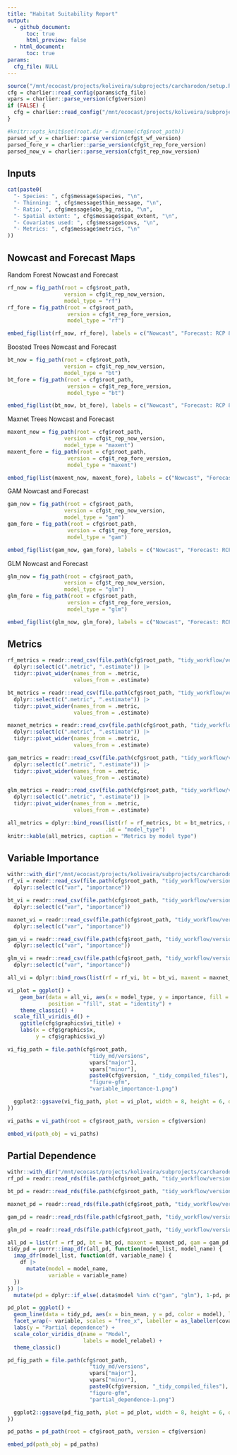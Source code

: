 ```yaml
---
title: "Habitat Suitability Report"
output: 
  - github_document:
      toc: true
      html_preview: false
  - html_document:
      toc: true
params: 
  cfg_file: NULL 
---
```


```r
source("/mnt/ecocast/projects/koliveira/subprojects/carcharodon/setup.R")
cfg = charlier::read_config(params$cfg_file)
vpars = charlier::parse_version(cfg$version)
if (FALSE) {
  cfg = charlier::read_config("/mnt/ecocast/projects/koliveira/subprojects/carcharodon/workflows/tidy_md/m21.10076.yaml")
}

```

```r
#knitr::opts_knit$set(root.dir = dirname(cfg$root_path))
parsed_wf_v = charlier::parse_version(cfg$t_wf_version)
parsed_fore_v = charlier::parse_version(cfg$t_rep_fore_version)
parsed_now_v = charlier::parse_version(cfg$t_rep_now_version)
```

## Inputs
```r
cat(paste0(
  "- Species: ", cfg$message$species, "\n",
  "- Thinning: ", cfg$message$thin_message, "\n",
  "- Ratio: ", cfg$message$obs_bg_ratio, "\n",
  "- Spatial extent: ", cfg$message$spat_extent, "\n",
  "- Covariates used: ", cfg$message$covs, "\n",
  "- Metrics: ", cfg$message$metrics, "\n"
))
```

## Nowcast and Forecast Maps

Random Forest Nowcast and Forecast

```r
rf_now = fig_path(root = cfg$root_path,
                  version = cfg$t_rep_now_version,
                  model_type = "rf")
rf_fore = fig_path(root = cfg$root_path,
                   version = cfg$t_rep_fore_version,
                   model_type = "rf")
```

```r
embed_fig(list(rf_now, rf_fore), labels = c("Nowcast", "Forecast: RCP 8.5 2075"), width = "45%")
```

Boosted Trees Nowcast and Forecast

```r
bt_now = fig_path(root = cfg$root_path, 
                  version = cfg$t_rep_now_version, 
                  model_type = "bt")
bt_fore = fig_path(root = cfg$root_path,
                   version = cfg$t_rep_fore_version,
                   model_type = "bt")
```

```r
embed_fig(list(bt_now, bt_fore), labels = c("Nowcast", "Forecast: RCP 8.5 2075"), width = "45%")
```


Maxnet Trees Nowcast and Forecast

```r
maxent_now = fig_path(root = cfg$root_path, 
                  version = cfg$t_rep_now_version, 
                  model_type = "maxent")
maxent_fore = fig_path(root = cfg$root_path,
                   version = cfg$t_rep_fore_version,
                   model_type = "maxent")
```

```r
embed_fig(list(maxent_now, maxent_fore), labels = c("Nowcast", "Forecast: RCP 8.5 2075"), width = "45%")
```

GAM Nowcast and Forecast

```r
gam_now = fig_path(root = cfg$root_path, 
                  version = cfg$t_rep_now_version, 
                  model_type = "gam")
gam_fore = fig_path(root = cfg$root_path,
                   version = cfg$t_rep_fore_version,
                   model_type = "gam")
```

```r
embed_fig(list(gam_now, gam_fore), labels = c("Nowcast", "Forecast: RCP 8.5 2075"), width = "45%")
```

GLM Nowcast and Forecast

```r
glm_now = fig_path(root = cfg$root_path, 
                  version = cfg$t_rep_now_version, 
                  model_type = "glm")
glm_fore = fig_path(root = cfg$root_path,
                   version = cfg$t_rep_fore_version,
                   model_type = "glm")
```

```r
embed_fig(list(glm_now, glm_fore), labels = c("Nowcast", "Forecast: RCP 8.5 2075"), width = "45%")
```

## Metrics

```r
rf_metrics = readr::read_csv(file.path(cfg$root_path, "tidy_workflow/versions", parsed_wf_v["major"], parsed_wf_v["minor"], cfg$t_wf_version, paste0(cfg$t_wf_version, "_rf_final_metrics.csv")), show_col_types = FALSE) |> 
  dplyr::select(c(".metric", ".estimate")) |>
  tidyr::pivot_wider(names_from = .metric,
                     values_from = .estimate)

bt_metrics = readr::read_csv(file.path(cfg$root_path, "tidy_workflow/versions", parsed_wf_v["major"], parsed_wf_v["minor"], cfg$t_wf_version, paste0(cfg$t_wf_version, "_bt_final_metrics.csv")), show_col_types = FALSE) |> 
  dplyr::select(c(".metric", ".estimate")) |>
  tidyr::pivot_wider(names_from = .metric,
                     values_from = .estimate)

maxnet_metrics = readr::read_csv(file.path(cfg$root_path, "tidy_workflow/versions", parsed_wf_v["major"], parsed_wf_v["minor"], cfg$t_wf_version, paste0(cfg$t_wf_version, "_maxent_final_metrics.csv")), show_col_types = FALSE) |> 
  dplyr::select(c(".metric", ".estimate")) |>
  tidyr::pivot_wider(names_from = .metric,
                     values_from = .estimate)

gam_metrics = readr::read_csv(file.path(cfg$root_path, "tidy_workflow/versions", parsed_wf_v["major"], parsed_wf_v["minor"], cfg$t_wf_version, paste0(cfg$t_wf_version, "_gam_final_metrics.csv")), show_col_types = FALSE) |> 
  dplyr::select(c(".metric", ".estimate")) |>
  tidyr::pivot_wider(names_from = .metric,
                     values_from = .estimate)

glm_metrics = readr::read_csv(file.path(cfg$root_path, "tidy_workflow/versions", parsed_wf_v["major"], parsed_wf_v["minor"], cfg$t_wf_version, paste0(cfg$t_wf_version, "_glm_final_metrics.csv")), show_col_types = FALSE) |> 
  dplyr::select(c(".metric", ".estimate")) |>
  tidyr::pivot_wider(names_from = .metric,
                     values_from = .estimate)

all_metrics = dplyr::bind_rows(list(rf = rf_metrics, bt = bt_metrics, maxnet = maxnet_metrics, gam = gam_metrics, glm = glm_metrics),
                               .id = "model_type")
knitr::kable(all_metrics, caption = "Metrics by model type")
```

## Variable Importance

```r
withr::with_dir("/mnt/ecocast/projects/koliveira/subprojects/carcharodon", {
rf_vi = readr::read_csv(file.path(cfg$root_path, "tidy_workflow/versions", parsed_wf_v["major"], parsed_wf_v["minor"], cfg$t_wf_version, paste0(cfg$t_wf_version, "_rf_vi.csv")), show_col_types = FALSE) |>
  dplyr::select(c("var", "importance")) 

bt_vi = readr::read_csv(file.path(cfg$root_path, "tidy_workflow/versions", parsed_wf_v["major"], parsed_wf_v["minor"], cfg$t_wf_version, paste0(cfg$t_wf_version, "_bt_vi.csv")), show_col_types = FALSE) |>
  dplyr::select(c("var", "importance")) 

maxnet_vi = readr::read_csv(file.path(cfg$root_path, "tidy_workflow/versions", parsed_wf_v["major"], parsed_wf_v["minor"], cfg$t_wf_version, paste0(cfg$t_wf_version, "_maxent_vi.csv")), show_col_types = FALSE) |>
  dplyr::select(c("var", "importance")) 

gam_vi = readr::read_csv(file.path(cfg$root_path, "tidy_workflow/versions", parsed_wf_v["major"], parsed_wf_v["minor"], cfg$t_wf_version, paste0(cfg$t_wf_version, "_gam_vi.csv")), show_col_types = FALSE) |>
  dplyr::select(c("var", "importance")) 

glm_vi = readr::read_csv(file.path(cfg$root_path, "tidy_workflow/versions", parsed_wf_v["major"], parsed_wf_v["minor"], cfg$t_wf_version, paste0(cfg$t_wf_version, "_glm_vi.csv")), show_col_types = FALSE) |>
  dplyr::select(c("var", "importance")) 

all_vi = dplyr::bind_rows(list(rf = rf_vi, bt = bt_vi, maxent = maxnet_vi, gam = gam_vi, glm = glm_vi), .id = "model_type")

vi_plot = ggplot() +
    geom_bar(data = all_vi, aes(x = model_type, y = importance, fill = var),
             position = "fill", stat = "identity") +
    theme_classic() +
  scale_fill_viridis_d() +
    ggtitle(cfg$graphics$vi_title) +
    labs(x = cfg$graphics$x, 
         y = cfg$graphics$vi_y)

vi_fig_path = file.path(cfg$root_path,
                          "tidy_md/versions",
                          vpars["major"],
                          vpars["minor"],
                          paste0(cfg$version, "_tidy_compiled_files"),
                          "figure-gfm",
                          "variable_importance-1.png")

  ggplot2::ggsave(vi_fig_path, plot = vi_plot, width = 8, height = 6, dpi = 300, create.dir = TRUE)
})
```

```r
vi_paths = vi_path(root = cfg$root_path, version = cfg$version)

embed_vi(path_obj = vi_paths)
```

## Partial Dependence
```r
withr::with_dir("/mnt/ecocast/projects/koliveira/subprojects/carcharodon", {
rf_pd = readr::read_rds(file.path(cfg$root_path, "tidy_workflow/versions", parsed_wf_v["major"], parsed_wf_v["minor"], cfg$t_wf_version, paste0(cfg$t_wf_version, "_rf_pd.rds")))

bt_pd = readr::read_rds(file.path(cfg$root_path, "tidy_workflow/versions", parsed_wf_v["major"], parsed_wf_v["minor"], cfg$t_wf_version, paste0(cfg$t_wf_version, "_bt_pd.rds")))

maxnet_pd = readr::read_rds(file.path(cfg$root_path, "tidy_workflow/versions", parsed_wf_v["major"], parsed_wf_v["minor"], cfg$t_wf_version, paste0(cfg$t_wf_version, "_maxent_pd.rds")))

gam_pd = readr::read_rds(file.path(cfg$root_path, "tidy_workflow/versions", parsed_wf_v["major"], parsed_wf_v["minor"], cfg$t_wf_version, paste0(cfg$t_wf_version, "_gam_pd.rds")))

glm_pd = readr::read_rds(file.path(cfg$root_path, "tidy_workflow/versions", parsed_wf_v["major"], parsed_wf_v["minor"], cfg$t_wf_version, paste0(cfg$t_wf_version, "_glm_pd.rds")))

all_pd = list(rf = rf_pd, bt = bt_pd, maxent = maxnet_pd, gam = gam_pd, glm = glm_pd)
tidy_pd = purrr::imap_dfr(all_pd, function(model_list, model_name) {
  imap_dfr(model_list, function(df, variable_name) {
    df |>
      mutate(model = model_name,
             variable = variable_name)
  })
}) |>
  mutate(pd = dplyr::if_else(.data$model %in% c("gam", "glm"), 1-pd, pd))

pd_plot = ggplot() +
  geom_line(data = tidy_pd, aes(x = bin_mean, y = pd, color = model), linewidth = 1) +
  facet_wrap(~ variable, scales = "free_x", labeller = as_labeller(covar_relabel)) +
  labs(y = "Partial dependence") +
  scale_color_viridis_d(name = "Model",
                        labels = model_relabel) +
  theme_classic()

pd_fig_path = file.path(cfg$root_path,
                          "tidy_md/versions",
                          vpars["major"],
                          vpars["minor"],
                          paste0(cfg$version, "_tidy_compiled_files"),
                          "figure-gfm",
                          "partial_dependence-1.png")

  ggplot2::ggsave(pd_fig_path, plot = pd_plot, width = 8, height = 6, dpi = 300)
})
```

```r
pd_paths = pd_path(root = cfg$root_path, version = cfg$version)

embed_pd(path_obj = pd_paths)
```
